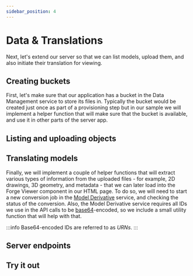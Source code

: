 ```yaml
---
sidebar_position: 4
---
```






# Data & Translations

Next, let's extend our server so that we can list models, upload them, and also initiate
their translation for viewing.

## Creating buckets

First, let's make sure that our application has a bucket in the Data Management service
to store its files in. Typically the bucket would be created just once as part of a provisioning
step but in our sample we will implement a helper function that will make sure that the bucket
is available, and use it in other parts of the server app.

<Tabs groupId="operating-systems">
    <TabItem value="nodejs-vscode" label="Node.js (VSCode)" default>
        <NodeJsBuckets />
    </TabItem>
    <TabItem value="dotnet-vscode" label=".NET 6 (VSCode)">
        <DotNetVsCodeBuckets />
    </TabItem>
    <TabItem value="dotnet-vs2022" label=".NET 6 (VS2022)">
        <DotNetVs2022Buckets />
    </TabItem>
</Tabs>

## Listing and uploading objects

<Tabs groupId="operating-systems">
    <TabItem value="nodejs-vscode" label="Node.js (VSCode)" default>
        <NodeJsObjects />
    </TabItem>
    <TabItem value="dotnet-vscode" label=".NET 6 (VSCode)">
        <DotNetVsCodeObjects />
    </TabItem>
    <TabItem value="dotnet-vs2022" label=".NET 6 (VS2022)">
        <DotNetVs2022Objects />
    </TabItem>
</Tabs>

## Translating models

Finally, we will implement a couple of helper functions that will extract various types of information
from the uploaded files - for example, 2D drawings, 3D geometry, and metadata - that we can later load
into the Forge Viewer component in our HTML page. To do so, we will need to start a new conversion job
in the [Model Derivative](https://forge.autodesk.com/en/docs/model-derivative/v2/developers_guide/overview)
service, and checking the status of the conversion. Also, the Model Derivative service requires all IDs
we use in the API calls to be [base64](https://wikipedia.org/wiki/Base64)-encoded, so we include a small
utility function that will help with that.

:::info
Base64-encoded IDs are referred to as _URNs_.
:::

<Tabs groupId="operating-systems">
    <TabItem value="nodejs-vscode" label="Node.js (VSCode)" default>
        <NodeJsTranslations />
    </TabItem>
    <TabItem value="dotnet-vscode" label=".NET 6 (VSCode)">
        <DotNetVsCodeTranslations />
    </TabItem>
    <TabItem value="dotnet-vs2022" label=".NET 6 (VS2022)">
        <DotNetVs2022Translations />
    </TabItem>
</Tabs>

## Server endpoints

<Tabs groupId="operating-systems">
    <TabItem value="nodejs-vscode" label="Node.js (VSCode)" default>
        <NodeJsEndpoints />
    </TabItem>
    <TabItem value="dotnet-vscode" label=".NET 6 (VSCode)">
        <DotNetVsCodeEndpoints />
    </TabItem>
    <TabItem value="dotnet-vs2022" label=".NET 6 (VS2022)">
        <DotNetVs2022Endpoints />
    </TabItem>
</Tabs>

## Try it out

<Tabs groupId="operating-systems">
    <TabItem value="nodejs-vscode" label="Node.js (VSCode)" default>
        <NodeJsTest />
    </TabItem>
    <TabItem value="dotnet-vscode" label=".NET 6 (VSCode)">
        <DotNetVsCodeTest />
    </TabItem>
    <TabItem value="dotnet-vs2022" label=".NET 6 (VS2022)">
        <DotNetVs2022Test />
    </TabItem>
</Tabs>
